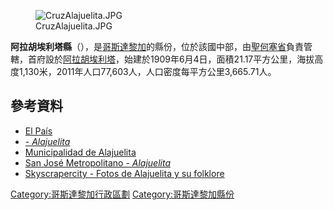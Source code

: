 [[Image:CruzAlajuelita.JPG|right]]

{{Coord|9|53|29|N|84|6|57|W|display=title}}

'''阿拉胡埃利塔縣'''（{{lang-es|Cantón de Alajuelita}}），是[[哥斯達黎加|哥斯達黎加]]的縣份，位於該國中部，由[[聖何塞省_(哥斯達黎加)|聖何塞省]]負責管轄，首府設於[[阿拉胡埃利塔區|阿拉胡埃利塔]]，始建於1909年6月4日，面積21.17平方公里，海拔高度1,130米，2011年人口77,603人，人口密度每平方公里3,665.71人。

==參考資料==
* [https://web.archive.org/web/20101209084054/http://elpais.cr/articulos.php?id=37619 El País]
* [http://www.guiascostarica.com/provi/alajuelita.htm - ''Alajuelita''] {{Wayback|url=http://www.guiascostarica.com/provi/alajuelita.htm |date=20150418081809 }}
* [https://web.archive.org/web/20140718024548/http://www.alajuelita.go.cr/ Municipalidad de Alajuelita]
* [https://web.archive.org/web/20070821124735/http://www.sanjosemetropolitano.org/ModMunicipalidades/Alajuelita/Canton_Alajuelita.htm San José Metropolitano - ''Alajuelita'']
* [http://www.skyscrapercity.com/showthread.php?t=892326 Skyscrapercity - Fotos de Alajuelita y su folklore] {{Wayback|url=http://www.skyscrapercity.com/showthread.php?t=892326 |date=20150417192613 }}

{{哥斯達黎加省份}}
[[Category:哥斯達黎加行政區劃|Category:哥斯達黎加行政區劃]]
[[Category:哥斯達黎加縣份|Category:哥斯達黎加縣份]]